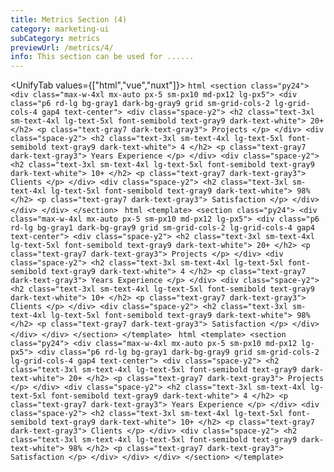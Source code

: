 ```yaml
---
title: Metrics Section (4)
category: marketing-ui
subCategory: metrics
previewUrl: /metrics/4/
info: This section can be used for ......
---
```


<UnifyTab values={["html","vue","nuxt"]}>
    <TabPanel value="html">
    ```html
    <section class="py24">
        <div class="max-w-4xl mx-auto px-5 sm-px10 md-px12 lg-px5">
            <div class="p6 rd-lg bg-gray1 dark-bg-gray9 grid sm-grid-cols-2 lg-grid-cols-4 gap4 text-center">
                <div class="space-y2">
                    <h2 class="text-3xl sm-text-4xl lg-text-5xl font-semibold text-gray9 dark-text-white">
                        20+
                    </h2>
                    <p class="text-gray7 dark-text-gray3">
                        Projects
                    </p>
                </div>
                <div class="space-y2">
                    <h2 class="text-3xl sm-text-4xl lg-text-5xl font-semibold text-gray9 dark-text-white">
                        4
                    </h2>
                    <p class="text-gray7 dark-text-gray3">
                        Years Experience
                    </p>
                </div>
                <div class="space-y2">
                    <h2 class="text-3xl sm-text-4xl lg-text-5xl font-semibold text-gray9 dark-text-white">
                        10+
                    </h2>
                    <p class="text-gray7 dark-text-gray3">
                        Clients
                    </p>
                </div>
                <div class="space-y2">
                    <h2 class="text-3xl sm-text-4xl lg-text-5xl font-semibold text-gray9 dark-text-white">
                        98%
                    </h2>
                    <p class="text-gray7 dark-text-gray3">
                        Satisfaction
                    </p>
                </div>
            </div>
        </div>
    </section>
    ```
    </TabPanel>
    <TabPanel value="vue">
    ```html
    <template>
        <section class="py24">
            <div class="max-w-4xl mx-auto px-5 sm-px10 md-px12 lg-px5">
                <div class="p6 rd-lg bg-gray1 dark-bg-gray9 grid sm-grid-cols-2 lg-grid-cols-4 gap4 text-center">
                    <div class="space-y2">
                        <h2 class="text-3xl sm-text-4xl lg-text-5xl font-semibold text-gray9 dark-text-white">
                            20+
                        </h2>
                        <p class="text-gray7 dark-text-gray3">
                            Projects
                        </p>
                    </div>
                    <div class="space-y2">
                        <h2 class="text-3xl sm-text-4xl lg-text-5xl font-semibold text-gray9 dark-text-white">
                            4
                        </h2>
                        <p class="text-gray7 dark-text-gray3">
                            Years Experience
                        </p>
                    </div>
                    <div class="space-y2">
                        <h2 class="text-3xl sm-text-4xl lg-text-5xl font-semibold text-gray9 dark-text-white">
                            10+
                        </h2>
                        <p class="text-gray7 dark-text-gray3">
                            Clients
                        </p>
                    </div>
                    <div class="space-y2">
                        <h2 class="text-3xl sm-text-4xl lg-text-5xl font-semibold text-gray9 dark-text-white">
                            98%
                        </h2>
                        <p class="text-gray7 dark-text-gray3">
                            Satisfaction
                        </p>
                    </div>
                </div>
            </div>
        </section>
    </template>
    ```
    </TabPanel>
    <TabPanel value="nuxt">
    ```html
    <template>
        <section class="py24">
            <div class="max-w-4xl mx-auto px-5 sm-px10 md-px12 lg-px5">
                <div class="p6 rd-lg bg-gray1 dark-bg-gray9 grid sm-grid-cols-2 lg-grid-cols-4 gap4 text-center">
                    <div class="space-y2">
                        <h2 class="text-3xl sm-text-4xl lg-text-5xl font-semibold text-gray9 dark-text-white">
                            20+
                        </h2>
                        <p class="text-gray7 dark-text-gray3">
                            Projects
                        </p>
                    </div>
                    <div class="space-y2">
                        <h2 class="text-3xl sm-text-4xl lg-text-5xl font-semibold text-gray9 dark-text-white">
                            4
                        </h2>
                        <p class="text-gray7 dark-text-gray3">
                            Years Experience
                        </p>
                    </div>
                    <div class="space-y2">
                        <h2 class="text-3xl sm-text-4xl lg-text-5xl font-semibold text-gray9 dark-text-white">
                            10+
                        </h2>
                        <p class="text-gray7 dark-text-gray3">
                            Clients
                        </p>
                    </div>
                    <div class="space-y2">
                        <h2 class="text-3xl sm-text-4xl lg-text-5xl font-semibold text-gray9 dark-text-white">
                            98%
                        </h2>
                        <p class="text-gray7 dark-text-gray3">
                            Satisfaction
                        </p>
                    </div>
                </div>
            </div>
        </section>
    </template>
    ```
    </TabPanel>
</UnifyTab>